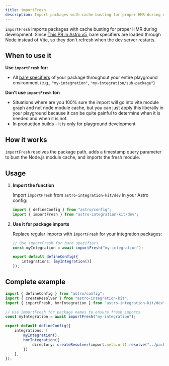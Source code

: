 ```yaml
---
title: importFresh
description: Import packages with cache busting for proper HMR during development.
---
```



`importFresh` imports packages with cache busting for proper HMR during development. Since [This PR in Astro v5](https://github.com/withastro/astro/pull/11819), bare specifiers are loaded through Node instead of Vite, so they don't refresh when the dev server restarts.

## When to use it

**Use `importFresh` for:**
- All [bare specifiers](https://developer.mozilla.org/en-US/docs/Web/JavaScript/Reference/Statements/import) of your package throughout your entire playground environment (e.g., `"my-integration"`, `"my-integration/sub-package"`)

**Don't use `importFresh` for:**
- Situations where are you 100% sure the import will go into vite module graph and not node module cache, but you can just apply this liberally in your playground because it can be quite painful to determine when it is needed and when it is not.
- In production builds - it is only for playground development 

## How it works

`importFresh` resolves the package path, adds a timestamp query parameter to bust the Node.js module cache, and imports the fresh module.

## Usage

<Steps>

1. **Import the function**

   Import `importFresh` from `astro-integration-kit/dev` in your Astro config:

   ```ts title="playground/astro.config.mjs"
   import { defineConfig } from "astro/config";
   import { importFresh } from "astro-integration-kit/dev";
   ```

2. **Use it for package imports**

   Replace regular imports with `importFresh` for your integration packages:

   ```ts title="playground/astro.config.mjs"
   // Use importFresh for bare specifiers
   const myIntegration = await importFresh("my-integration");
   
   export default defineConfig({
       integrations: [myIntegration()]
   });
   ```

</Steps>

## Complete example

```ts title="playground/astro.config.mjs"
import { defineConfig } from "astro/config";
import { createResolver } from "astro-integration-kit";
import { importFresh, hmrIntegration } from "astro-integration-kit/dev";

// Use importFresh for package names to ensure fresh imports
const myIntegration = await importFresh("my-integration");

export default defineConfig({
    integrations: [
        myIntegration(),
        hmrIntegration({
            directory: createResolver(import.meta.url).resolve("../package/dist")
        })
    ],
});
```